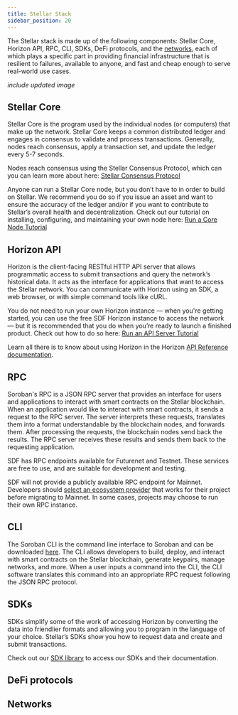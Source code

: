 ```yaml
---
title: Stellar Stack
sidebar_position: 20
---
```


The Stellar stack is made up of the following components: Stellar Core, Horizon API, RPC, CLI, SDKs, DeFi protocols, and the [networks](./networks), each of which plays a specific part in providing financial infrastructure that is resilient to failures, available to anyone, and fast and cheap enough to serve real-world use cases.

_include updated image_

## Stellar Core

Stellar Core is the program used by the individual nodes (or computers) that make up the network. Stellar Core keeps a common distributed ledger and engages in consensus to validate and process transactions. Generally, nodes reach consensus, apply a transaction set, and update the ledger every 5-7 seconds.

Nodes reach consensus using the Stellar Consensus Protocol, which can you can learn more about here: [Stellar Consensus Protocol](./stellar-consensus-protocol)

Anyone can run a Stellar Core node, but you don’t have to in order to build on Stellar. We recommend you do so if you issue an asset and want to ensure the accuracy of the ledger and/or if you want to contribute to Stellar’s overall health and decentralization. Check out our tutorial on installing, configuring, and maintaining your own node here: [Run a Core Node Tutorial](../run-core-node)

## Horizon API

Horizon is the client-facing RESTful HTTP API server that allows programmatic access to submit transactions and query the network’s historical data. It acts as the interface for applications that want to access the Stellar network. You can communicate with Horizon using an SDK, a web browser, or with simple command tools like cURL.

You do not need to run your own Horizon instance — when you're getting started, you can use the free SDF Horizon instance to access the network — but it is recommended that you do when you’re ready to launch a finished product. Check out how to do so here: [Run an API Server Tutorial](../run-api-server)

Learn all there is to know about using Horizon in the Horizon [API Reference documentation](https://developers.stellar.org/api).

## RPC

Soroban's RPC is a JSON RPC server that provides an interface for users and applications to interact with smart contracts on the Stellar blockchain. When an application would like to interact with smart contracts, it sends a request to the RPC server. The server interprets these requests, translates them into a format understandable by the blockchain nodes, and forwards them. After processing the requests, the blockchain nodes send back the results. The RPC server receives these results and sends them back to the requesting application.

SDF has RPC endpoints available for Futurenet and Testnet. These services are free to use, and are suitable for development and testing.

SDF will not provide a publicly available RPC endpoint for Mainnet. Developers should [select an ecosystem provider](https://soroban.stellar.org/docs/reference/rpc-list) that works for their project before migrating to Mainnet. In some cases, projects may choose to run their own RPC instance.

## CLI

The Soroban CLI is the command line interface to Soroban and can be downloaded [here](https://soroban.stellar.org/docs/getting-started/setup#install-the-soroban-cli). The CLI allows developers to build, deploy, and interact with smart contracts on the Stellar blockchain, generate keypairs, manage networks, and more. When a user inputs a command into the CLI, the CLI software translates this command into an appropriate RPC request following the JSON RPC protocol.

## SDKs

SDKs simplify some of the work of accessing Horizon by converting the data into friendlier formats and allowing you to program in the language of your choice. Stellar’s SDKs show you how to request data and create and submit transactions.

Check out our [SDK library](../tools-and-sdks#sdk-library) to access our SDKs and their documentation.

## DeFi protocols

## Networks
